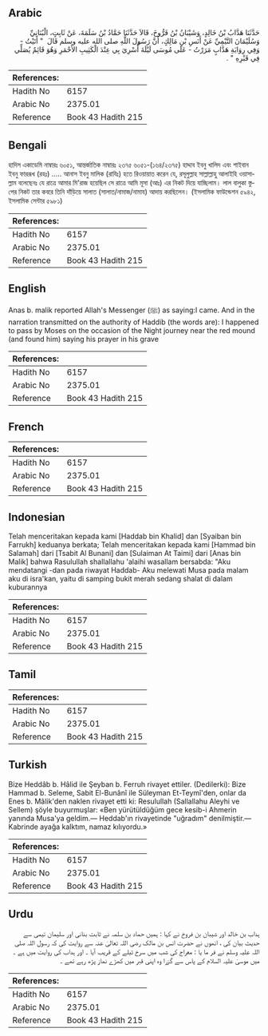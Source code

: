## Arabic


<div dir="rtl" lang="ar" style={{fontSize:'larger',backgroundColor:'#f8f9fa',padding:20}}>
حَدَّثَنَا هَدَّابُ بْنُ خَالِدٍ، وَشَيْبَانُ بْنُ فَرُّوخَ، قَالاَ حَدَّثَنَا حَمَّادُ بْنُ سَلَمَةَ، عَنْ ثَابِتٍ، الْبُنَانِيِّ وَسُلَيْمَانَ التَّيْمِيِّ عَنْ أَنَسِ بْنِ مَالِكٍ، أَنَّ رَسُولَ اللَّهِ صلى الله عليه وسلم قَالَ ‏ "‏ أَتَيْتُ - وَفِي رِوَايَةِ هَدَّابٍ مَرَرْتُ - عَلَى مُوسَى لَيْلَةَ أُسْرِيَ بِي عِنْدَ الْكَثِيبِ الأَحْمَرِ وَهُوَ قَائِمٌ يُصَلِّي فِي قَبْرِهِ ‏"‏ ‏.‏
</div>
<div style={{backgroundColor:'#f8f9fa',padding:20, marginBottom: 10}}><table> <thead> <tr> <th>References:</th> <th></th> </tr> </thead> <tbody><tr><td>Hadith No</td><td>6157</td></tr><tr><td>Arabic No</td><td>2375.01</td></tr><tr><td>Reference</td><td>Book 43 Hadith 215</td></tr></tbody></table></div>

## Bengali


<div dir="ltr" lang="bn" style={{fontSize:'larger',backgroundColor:'#f8f9fa',padding:20}}>
হাদিস একাডেমি নাম্বারঃ ৬০৫১, আন্তর্জাতিক নাম্বারঃ ২৩৭৫ ৬০৫১-(১৬৪/২৩৭৫) হাদ্দাব ইবনু খালিদ এবং শাইবান ইবনু ফাররূখ (রহঃ) ..... আনাস ইবনু মালিক (রাযিঃ) হতে রিওয়ায়াত করেন যে, রসূলুল্লাহ সাল্লাল্লাহু আলাইহি ওয়াসাল্লাম বলেছেনঃ যে রাত্রে আমার মি'রাজ হয়েছিল সে রাত্রে আমি মূসা (আঃ) এর নিকট দিয়ে যাচ্ছিলাম। লাল বালুকা স্তুপের নিকট তার কবরে তিনি দাঁড়িয়ে সালাত (সালাত/নামাজ/নামায) আদায় করছিলেন। (ইসলামিক ফাউন্ডেশন ৫৯৪২, ইসলামিক সেন্টার ৫৯৮১)
</div>
<div style={{backgroundColor:'#f8f9fa',padding:20, marginBottom: 10}}><table> <thead> <tr> <th>References:</th> <th></th> </tr> </thead> <tbody><tr><td>Hadith No</td><td>6157</td></tr><tr><td>Arabic No</td><td>2375.01</td></tr><tr><td>Reference</td><td>Book 43 Hadith 215</td></tr></tbody></table></div>

## English


<div dir="ltr" lang="en" style={{fontSize:'larger',backgroundColor:'#f8f9fa',padding:20}}>
Anas b. malik reported Allah's Messenger (ﷺ) as saying:I came. And in the narration transmitted on the authority of Haddib (the words are): I happened to pass by Moses on the occasion of the Night journey near the red mound (and found him) saying his prayer in his grave
</div>
<div style={{backgroundColor:'#f8f9fa',padding:20, marginBottom: 10}}><table> <thead> <tr> <th>References:</th> <th></th> </tr> </thead> <tbody><tr><td>Hadith No</td><td>6157</td></tr><tr><td>Arabic No</td><td>2375.01</td></tr><tr><td>Reference</td><td>Book 43 Hadith 215</td></tr></tbody></table></div>

## French


<div dir="ltr" lang="fr" style={{fontSize:'larger',backgroundColor:'#f8f9fa',padding:20}}>

</div>
<div style={{backgroundColor:'#f8f9fa',padding:20, marginBottom: 10}}><table> <thead> <tr> <th>References:</th> <th></th> </tr> </thead> <tbody><tr><td>Hadith No</td><td>6157</td></tr><tr><td>Arabic No</td><td>2375.01</td></tr><tr><td>Reference</td><td>Book 43 Hadith 215</td></tr></tbody></table></div>

## Indonesian


<div dir="ltr" lang="id" style={{fontSize:'larger',backgroundColor:'#f8f9fa',padding:20}}>
Telah menceritakan kepada kami [Haddab bin Khalid] dan [Syaiban bin Farrukh] keduanya berkata; Telah menceritakan kepada kami [Hammad bin Salamah] dari [Tsabit Al Bunani] dan [Sulaiman At Taimi] dari [Anas bin Malik] bahwa Rasulullah shallallahu 'alaihi wasallam bersabda: "Aku mendatangi -dan pada riwayat Haddab- Aku melewati Musa pada malam aku di isra'kan, yaitu di samping bukit merah sedang shalat di dalam kuburannya
</div>
<div style={{backgroundColor:'#f8f9fa',padding:20, marginBottom: 10}}><table> <thead> <tr> <th>References:</th> <th></th> </tr> </thead> <tbody><tr><td>Hadith No</td><td>6157</td></tr><tr><td>Arabic No</td><td>2375.01</td></tr><tr><td>Reference</td><td>Book 43 Hadith 215</td></tr></tbody></table></div>

## Tamil


<div dir="ltr" lang="ta" style={{fontSize:'larger',backgroundColor:'#f8f9fa',padding:20}}>

</div>
<div style={{backgroundColor:'#f8f9fa',padding:20, marginBottom: 10}}><table> <thead> <tr> <th>References:</th> <th></th> </tr> </thead> <tbody><tr><td>Hadith No</td><td>6157</td></tr><tr><td>Arabic No</td><td>2375.01</td></tr><tr><td>Reference</td><td>Book 43 Hadith 215</td></tr></tbody></table></div>

## Turkish


<div dir="ltr" lang="tr" style={{fontSize:'larger',backgroundColor:'#f8f9fa',padding:20}}>
Bize Heddâb b. Hâlid ile Şeyban b. Ferruh rivayet ettiler. (Dedilerki): Bize Hammad b. Seleme, Sabit El-Bunânî ile Süleyman Et-Teymî'den, onlar da Enes b. Mâlik'den naklen rivayet etti ki: Resulullah (Sallallahu Aleyhi ve Sellem) şöyle buyurmuşlar: «Ben yürütüldüğüm gece kesib-i Ahmerin yanında Musa'ya geldim.— Heddab'ın rivayetinde "uğradım" denilmiştir.— Kabrinde ayağa kalktım, namaz kılıyordu.»
</div>
<div style={{backgroundColor:'#f8f9fa',padding:20, marginBottom: 10}}><table> <thead> <tr> <th>References:</th> <th></th> </tr> </thead> <tbody><tr><td>Hadith No</td><td>6157</td></tr><tr><td>Arabic No</td><td>2375.01</td></tr><tr><td>Reference</td><td>Book 43 Hadith 215</td></tr></tbody></table></div>

## Urdu


<div dir="rtl" lang="ur" style={{fontSize:'larger',backgroundColor:'#f8f9fa',padding:20}}>
ہداب بن خالد اور شیبان بن فروخ نے کہا : ہمیں حماد بن سلمہ نے ثابت بنانی اور سلیمان تیمی سے حدیث بیان کی ، انھوں نے حضرت انس بن مالک رضی اللہ تعالیٰ عنہ سے روایت کی کہ رسول اللہ صلی اللہ علیہ وسلم نے فر ما یا : معراج کی شب میں سرخ ٹیلے کے قریب آیا ۔ اور ہداب کی روایت میں ہے ۔ میں موسیٰ علیہ السلام کے پاس سے گزرا وہ اپنی قبر میں کھڑے نماز پڑھ رہے تھے ۔
</div>
<div style={{backgroundColor:'#f8f9fa',padding:20, marginBottom: 10}}><table> <thead> <tr> <th>References:</th> <th></th> </tr> </thead> <tbody><tr><td>Hadith No</td><td>6157</td></tr><tr><td>Arabic No</td><td>2375.01</td></tr><tr><td>Reference</td><td>Book 43 Hadith 215</td></tr></tbody></table></div>